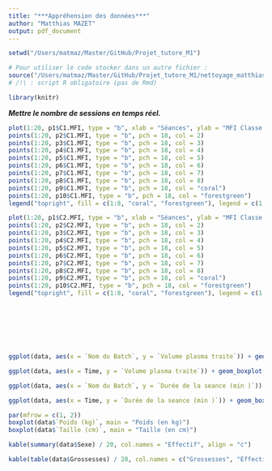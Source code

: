 ```yaml
---
title: "***Appréhension des données***"
author: "Matthias MAZET"
output: pdf_document
---
```


```r
setwd("/Users/matmaz/Master/GitHub/Projet_tutore_M1")
```


```r
# Pour utiliser le code stocker dans un autre fichier :
source("/Users/matmaz/Master/GitHub/Projet_tutore_M1/nettoyage_matthias.R")
# /!\ : script R obligatoire (pas de Rmd)
```

```r
library(knitr)
```



***Mettre le nombre de sessions en temps réel.***


```r
plot(1:20, p1$C1.MFI, type = "b", xlab = "Séances", ylab = "MFI Classe I", ylim = c(0, 20300), xlim = c(0, 25), pch = 18, col = 1)
points(1:20, p2$C1.MFI, type = "b", pch = 18, col = 2)
points(1:20, p3$C1.MFI, type = "b", pch = 18, col = 3)
points(1:20, p4$C1.MFI, type = "b", pch = 18, col = 4)
points(1:20, p5$C1.MFI, type = "b", pch = 18, col = 5)
points(1:20, p6$C1.MFI, type = "b", pch = 18, col = 6)
points(1:20, p7$C1.MFI, type = "b", pch = 18, col = 7)
points(1:20, p8$C1.MFI, type = "b", pch = 18, col = 8)
points(1:20, p9$C1.MFI, type = "b", pch = 18, col = "coral")
points(1:20, p10$C1.MFI, type = "b", pch = 18, col = "forestgreen")
legend("topright", fill = c(1:8, "coral", "forestgreen"), legend = c(1:10), title = "Patients")
```




```r
plot(1:20, p1$C2.MFI, type = "b", xlab = "Séances", ylab = "MFI Classe II", ylim = c(0, 21400), xlim = c(0, 25), pch = 18, col = 1)
points(1:20, p2$C2.MFI, type = "b", pch = 18, col = 2)
points(1:20, p3$C2.MFI, type = "b", pch = 18, col = 3)
points(1:20, p4$C2.MFI, type = "b", pch = 18, col = 4)
points(1:20, p5$C2.MFI, type = "b", pch = 18, col = 5)
points(1:20, p6$C2.MFI, type = "b", pch = 18, col = 6)
points(1:20, p7$C2.MFI, type = "b", pch = 18, col = 7)
points(1:20, p8$C2.MFI, type = "b", pch = 18, col = 8)
points(1:20, p9$C2.MFI, type = "b", pch = 18, col = "coral")
points(1:20, p10$C2.MFI, type = "b", pch = 18, col = "forestgreen")
legend("topright", fill = c(1:8, "coral", "forestgreen"), legend = c(1:10), title = "Patients")
```

\
\

***\textcolor{red}{Boxplots `Volume plasma prescrit` -> trop de données manquantes.}***
\
\


```r
ggplot(data, aes(x = `Nom du Batch`, y = `Volume plasma traite`)) + geom_boxplot(na.rm = TRUE)
```



```r
ggplot(data, aes(x = Time, y = `Volume plasma traite`)) + geom_boxplot()
```



```r
ggplot(data, aes(x = `Nom du Batch`, y = `Durée de la seance (min )`)) + geom_boxplot(na.rm = TRUE)
```



```r
ggplot(data, aes(x = Time, y = `Durée de la seance (min )`)) + geom_boxplot(na.rm = TRUE)
```



\newpage



***\textcolor{red}{Profil des patients :}***
```r
par(mfrow = c(1, 2))
boxplot(data$`Poids (kg)`, main = "Poids (en kg)")
boxplot(data$`Taille (cm)`, main = "Taille (en cm)")

kable(summary(data$Sexe) / 20, col.names = "Effectif", align = "c")

kable(table(data$Grossesses) / 20, col.names = c("Grossesses", "Effectifs"), align = "c")
```



